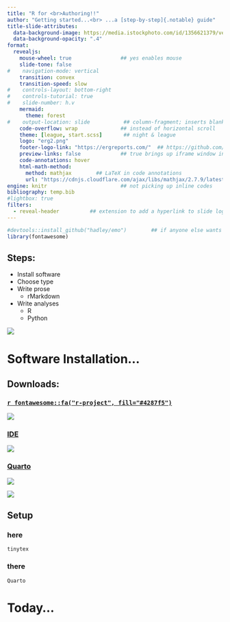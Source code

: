```yaml
---
title: "R for <br>Authoring!!" 
author: "Getting started...<br> ...a [step-by-step]{.notable} guide" 
title-slide-attributes: 
  data-background-image: https://media.istockphoto.com/id/1356621379/vector/cute-baby-boy-reaching-for-mothers-loving-hand-first-steps.jpg?s=612x612&w=0&k=20&c=WXrbTMnYYqYATVV1WAvPzbCouaYQ4lkblDqzLlPbt0w=
  data-background-opacity: ".4"
format:
  revealjs:
    mouse-wheel: true                ## yes enables mouse
    slide-tone: false
#    navigation-mode: vertical
    transition: convex
    transition-speed: slow
#    controls-layout: bottom-right
#    controls-tutorial: true
#    slide-number: h.v
    mermaid:
      theme: forest
#    output-location: slide           ## column-fragment; inserts blank 2nd slide
    code-overflow: wrap              ## instead of horizontal scroll
    theme: [league, start.scss]       ## night & league
    logo: "erg2.png"
    footer-logo-link: "https://ergreports.com/"  ## https://github.com/shafayetShafee/reveal-header#readme
    preview-links: false             ## true brings up iframe window instead of "site"
    code-annotations: hover 
    html-math-method: 
      method: mathjax        ## LaTeX in code annotations
      url: "https://cdnjs.cloudflare.com/ajax/libs/mathjax/2.7.9/latest.js?config=TeX-MML-AM_CHTML"
engine: knitr                        ## not picking up inline codes
bibliography: temp.bib
#lightbox: true
filters: 
  - reveal-header          ## extension to add a hyperlink to slide logo
---
```


```r
#devtools::install_github("hadley/emo")        ## if anyone else wants to render
library(fontawesome)
```

## Steps:

::: {layout="[80,20]"}
::: first-column

 
+ [Install software]{.fragment .highlight-blue fragment-index=1}
+ Choose type
+ Write prose  
  - rMarkdown
+ Write analyses
  - R
  - Python

:::

::: second-column
:::
:::

::: {.fragment fragment-index=1}
![](https://ih1.redbubble.net/image.2687504552.3406/flat,750x1000,075,t.u1.jpg){.absolute right="0" top="0"}
:::

# Software Installation...

## Downloads: 

::: {.panel-tabset}

### [`r fontawesome::fa("r-project", fill="#4287f5")`](https://cran.r-project.org/)

![](img/cran.JPG){.absolute bottom="100" left="150"}

### [IDE](https://posit.co/downloads/)

![](https://gsp.humboldt.edu/OLM/R/Images/RStudio_1.png){.absolute left="250" bottom="0"}

### [Quarto](https://quarto.org/docs/get-started/)

![](img/quarto1.JPG){.absolute right="250" bottom="0"}

![](img/quarto2.JPG){.absolute left="250" bottom="0"}

:::

## Setup

::: {.panel-tabset}

### here

`tinytex`

### there

`Quarto`
:::

# Today... 
